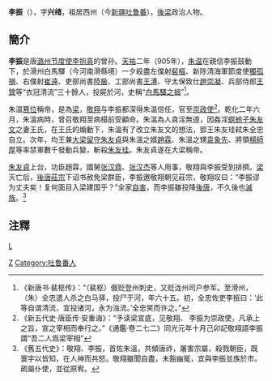 {{otheruses|李振}}
{{Expand language|1=en|time=2022-04-09T07:29:50+00:00}}
'''李振'''（{{bd|？||923年|11月20日|catIdx=L}}），字'''兴绪'''，祖居西州（今[[新疆维吾尔自治区|新疆]][[吐鲁番市|吐鲁番]]）。[[後梁|後梁]]政治人物。

== 簡介 ==
'''李振'''是唐[[昭義節度使|潞州节度使]][[李抱真|李抱真]]的曾孙。[[天祐_(唐朝)|天祐]]二年（905年），[[朱温|朱温]]在親信李振鼓動下，於滑州白馬驛（今河南滑縣境）一夕殺盡左僕射[[裴樞|裴樞]]、新除清海軍節度使[[獨孤損|獨孤損]]、右僕射[[崔远_(唐朝)|崔遠]]、吏部尚書[[陸扆|陸扆]]、工部尚書[[王溥_(唐朝)|王溥]]、守太保致仕[[趙崇凝|趙崇凝]]、兵部侍郎[[王贊_(唐朝)|王贊]]等“衣冠清流”三十餘人，投屍於河，史稱“[[白馬驛之禍|白馬驛之禍]]”<ref>《新唐书·裴枢传》：“（裴枢）俄贬登州刺史，又贬泷州司户参军。至滑州，（朱）全忠遣人杀之白马驿，投尸于河，年六十五。初，全忠佐吏李振曰：‘此等自谓清流，宜投诸河，永为浊流。’全忠笑而许之。”</ref>。

朱温[[篡位|篡位]]稱帝，是為[[后梁|梁]]，[[敬翔|敬翔]]与李振都深得朱温信任，官至[[枢密使|崇政使]]<ref>《新五代史·唐臣传·安重诲》：“予读梁宣底，见敬翔、 李振为崇政使，凡承上之旨，宣之宰相而奉行之。”《通鑑·卷二七二》同光元年十月己卯記敬翔語李振謂“吾二人爲梁宰相”</ref>。乾化二年六月，朱溫病時，曾召敬翔至病榻前受顧命。朱溫為人貪淫無道，因姦淫[[收養|螟蛉子]][[朱友文|朱友文]]之妻王氏，在王氏的煽動下，朱溫有了改立朱友文的想法，郢王朱友珪弒朱全忠自立。次年，均王兼[[大梁|大梁]][[留守_(官職)|留守]][[梁末帝|朱友貞]]與朱溫之婿[[赵岩_(五代十国)|趙霖]]、朱溫之甥[[袁象先|袁象先]]、將領[[楊師厚|楊師厚]]等率禁軍數千發動兵變，斬殺[[朱友珪|朱友珪]]。朱友貞遂在大梁稱帝。

[[梁末帝|朱友貞]]上台，功臣趙霖，國舅[[张汉鼎|张汉鼎]]、[[张汉杰|张汉杰]]等人用事，敬翔與李振受到排擠。[[后梁|梁]]灭亡后，[[唐庄宗|後唐莊宗]]下诏书赦免梁群臣，李振邀敬翔朝见莊宗，敬翔叹曰：“李振谬为丈夫矣！复何面目入梁建国乎？”全家[[自害|自害]]，而李振雖投降[[后唐|後唐]]，不久後也[[族誅|滅族]]。<ref>《舊五代史》：敬翔、李振，首佐朱溫，共傾唐祚，屠害宗屬，殺戮朝臣，既寰宇以皆知，在人神而共怒。敬翔雖聞自盡，未豁幽冤，宜與李振並族於市。疏屬仆使，並從原宥。</ref>

== 注釋 ==
{{reflist}}
[[Category:李姓|Z]]
[[category:五代十國政治人物|L]]
[[Category:吐鲁番人|Category:吐鲁番人]]